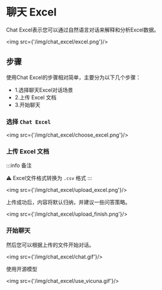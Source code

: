 # 聊天 Excel

Chat Excel表示您可以通过自然语言对话来解释和分析Excel数据。

<img src={'/img/chat_excel/excel.png'}/>

## 步骤

使用Chat Excel的步骤相对简单，主要分为以下几个步骤：

-   1.选择聊天Excel对话场景
-   2.上传 Excel 文档
-   3.开始聊天

### 选择 `Chat Excel`

<img src={'/img/chat_excel/choose_excel.png'}/>

### 上传 Excel 文档

:::info 备注

⚠️ Excel文件格式转换为 `.csv` 格式
:::

<img src={'/img/chat_excel/upload_excel.png'}/>

上传成功后，内容将默认归纳，并建议一些问答策略。

<img src={'/img/chat_excel/upload_finish.png'}/>

### 开始聊天

然后您可以根据上传的文件开始对话。

<img src={'/img/chat_excel/chat.gif'}/>

使用开源模型

<img src={'/img/chat_excel/use_vicuna.gif'}/>
